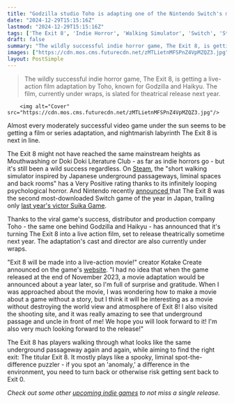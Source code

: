```yaml
---
title: "Godzilla studio Toho is adapting one of the Nintendo Switch's most popular games - a liminal space horror set in Japan's metro"
date: "2024-12-29T15:15:16Z"
lastmod: "2024-12-29T15:15:16Z"
tags: ['The Exit 8', 'Indie Horror', 'Walking Simulator', 'Switch', 'Steam', 'Film Adaptation', 'Live Action']
draft: false
summary: "The wildly successful indie horror game, The Exit 8, is getting a live-action film adaptation by Toho, known for Godzilla and Haikyu.  The film, currently under wraps, is slated for theatrical release next year."
images: ["https://cdn.mos.cms.futurecdn.net/zMTLietnMFSPnZ4VpMZQZ3.jpg"]
layout: PostSimple
---
```

> The wildly successful indie horror game, The Exit 8, is getting a live-action film adaptation by Toho, known for Godzilla and Haikyu.  The film, currently under wraps, is slated for theatrical release next year.


        <img alt="Cover" src="https://cdn.mos.cms.futurecdn.net/zMTLietnMFSPnZ4VpMZQZ3.jpg"/>
        
Almost every moderately successful video game under the sun seems to be getting a film or series adaptation, and nightmarish labyrinth The Exit 8 is next in line. 

The Exit 8 might not have reached the same mainstream heights as Mouthwashing or Doki Doki Literature Club - as far as indie horrors go - but it's still been a wild success regardless. On [Steam](https://store.steampowered.com/app/2653790/The_Exit_8/), the "short walking simulator inspired by Japanese underground passageways, liminal spaces and back rooms" has a Very Positive rating thanks to its infinitely looping psychological horror. And Nintendo recently [announced ](https://www.nintendo.com/jp/software/feature/ranking.html)that The Exit 8 was the second most-downloaded Switch game of the year in Japan, trailing only [last year's victor Suika Game](https://www.gamesradar.com/viral-fruit-puzzler-crowned-as-nintendo-switchs-most-downloaded-game-in-japan-beating-out-zelda-and-super-mario/). 

Thanks to the viral game's success, distributor and production company Toho - the same one behind Godzilla and Haikyu - has announced that it's turning The Exit 8 into a live action film, set to release theatrically sometime next year. The adaptation's cast and director are also currently under wraps.

"Exit 8 will be made into a live-action movie!" creator Kotake Create announced on the game's [website](https://exit8-movie.toho.co.jp/). "I had no idea that when the game released at the end of November 2023, a movie adaptation would be announced about a year later, so I'm full of surprise and gratitude. When I was approached about the movie, I was wondering how to make a movie about a game without a story, but I think it will be interesting as a movie without destroying the world view and atmosphere of Exit 8! I also visited the shooting site, and it was really amazing to see that underground passage and uncle in front of me! We hope you will look forward to it! I'm also very much looking forward to the release!"

The Exit 8 has players walking through what looks like the same underground passageway again and again, while aiming to find the right exit: The titular Exit 8. It mostly plays like a spooky, liminal spot-the-difference puzzler - if you spot an 'anomaly,' a difference in the environment, you need to turn back or otherwise risk getting sent back to Exit 0. 

*Check out some other *[<u><em>upcoming indie games</em></u>](https://www.gamesradar.com/upcoming-indie-games/)* to not miss a single release.* 
        
